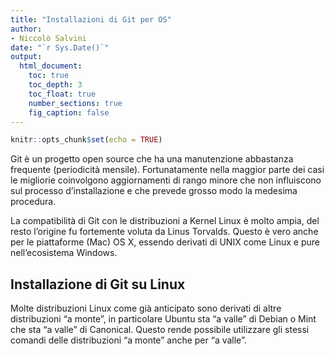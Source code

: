 ```yaml
---
title: "Installazioni di Git per OS"
author:
- Niccolò Salvini
date: "`r Sys.Date()`"
output:
  html_document:
    toc: true
    toc_depth: 3
    toc_float: true
    number_sections: true
    fig_caption: false
---
```


```r
knitr::opts_chunk$set(echo = TRUE)
```


Git è un progetto open source che ha una manutenzione abbastanza frequente (periodicità mensile). Fortunatamente nella maggior parte dei casi le migliorie coinvolgono aggiornamenti di rango minore che non influiscono sul processo d’installazione e che prevede grosso modo la medesima procedura.

La compatibilità  di Git con le distribuzioni a Kernel Linux è molto ampia, del resto l'origine fu fortemente voluta da Linus Torvalds. Questo è vero anche per le piattaforme (Mac) OS X, essendo derivati di UNIX come Linux e pure nell'ecosistema Windows. 

## Installazione di Git su Linux 

Molte distribuzioni Linux come già anticipato sono derivati di altre distribuzioni "a monte", in particolare Ubuntu sta "a valle" di Debian o Mint che sta "a valle" di Canonical. Questo rende possibile utilizzare gli stessi comandi delle distribuzioni "a monte" anche per "a valle".


